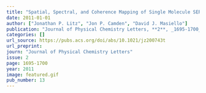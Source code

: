 ```yaml
---
title: "Spatial, Spectral, and Coherence Mapping of Single Molecule SERS Active Hot Spots via the Discrete-Dipole Approximation"
date: 2011-01-01
author: ["Jonathan P. Litz", "Jon P. Camden", "David J. Masiello"]
publication: "Journal of Physical Chemistry Letters, **2**, _1695-1700_ (2011)."
categories: []
url_source: https://pubs.acs.org/doi/abs/10.1021/jz200743t
url_preprint: 
journ: "Journal of Physical Chemistry Letters"
issue: 2
page: 1695-1700
year: 2011
image: featured.gif
pub_number: 13
---
```

